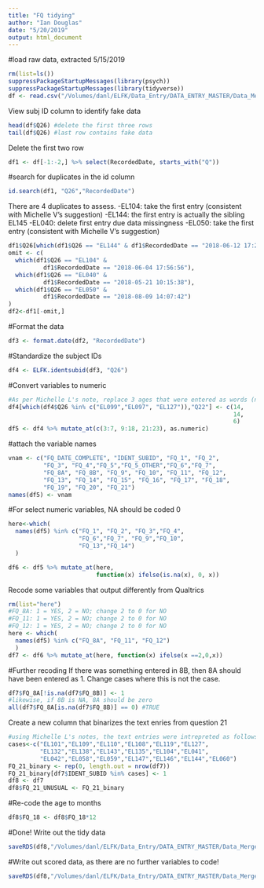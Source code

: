 ```yaml
---
title: "FQ tidying"
author: "Ian Douglas"
date: "5/20/2019"
output: html_document
---
```

#load raw data, extracted 5/15/2019
```r
rm(list=ls())
suppressPackageStartupMessages(library(psych))
suppressPackageStartupMessages(library(tidyverse))
df <- read.csv("/Volumes/danl/ELFK/Data_Entry/DATA_ENTRY_MASTER/Data_Merge/01 Raw/QUALTRICS/PI/FQ raw.csv", stringsAsFactors = FALSE)
```

View subj ID column to identify fake data
```r
head(df$Q26) #delete the first three rows
tail(df$Q26) #last row contains fake data
```
Delete the first two row
```r
df1 <- df[-1:-2,] %>% select(RecordedDate, starts_with("Q"))
```
#search for duplicates in the id column
```r
id.search(df1, "Q26","RecordedDate")
```

There are 4 duplicates to assess.
-EL104: take the first entry (consistent with Michelle V's suggestion)
-EL144: the first entry is actually the sibling EL145
-EL040: delete first entry due data missingness
-EL050: take the first entry (consistent with Michelle V's suggestion)
```r
df1$Q26[which(df1$Q26 == "EL144" & df1$RecordedDate == "2018-06-12 17:20:20")] <- "EL145"
omit <- c(
  which(df1$Q26 == "EL104" & 
          df1$RecordedDate == "2018-06-04 17:56:56"),
  which(df1$Q26 == "EL040" & 
          df1$RecordedDate == "2018-05-21 10:15:38"),
  which(df1$Q26 == "EL050" & 
          df1$RecordedDate == "2018-08-09 14:07:42")
)
df2<-df1[-omit,]
```

#Format the data
```r
df3 <- format.date(df2, "RecordedDate")
```
#Standardize the subject IDs
```r
df4 <- ELFK.identsubid(df3, "Q26")
```
#Convert variables to numeric
```r
#As per Michelle L's note, replace 3 ages that were entered as words (not numbers), with their numeric equivalant, before altering datatype
df4[which(df4$Q26 %in% c("EL099","EL097", "EL127")),"Q22"] <- c(14,
                                                                14,
                                                                6)
df5 <- df4 %>% mutate_at(c(3:7, 9:18, 21:23), as.numeric)
```

#attach the variable names
```r
vnam <- c("FQ_DATE_COMPLETE", "IDENT_SUBID", "FQ_1", "FQ_2", 
          "FQ_3", "FQ_4","FQ_5","FQ_5_OTHER","FQ_6","FQ_7", 
          "FQ_8A", "FQ_8B", "FQ_9", "FQ_10", "FQ_11", "FQ_12", 
          "FQ_13", "FQ_14", "FQ_15", "FQ_16", "FQ_17", "FQ_18",
          "FQ_19", "FQ_20", "FQ_21")
names(df5) <- vnam
```

#For select numeric variables, NA should be coded 0
```r
here<-which(
  names(df5) %in% c("FQ_1", "FQ_2", "FQ_3","FQ_4", 
                    "FQ_6","FQ_7", "FQ_9","FQ_10",
                    "FQ_13","FQ_14")
  )

df6 <- df5 %>% mutate_at(here, 
                         function(x) ifelse(is.na(x), 0, x))
```
Recode some variables that output differently from Qualtrics
```r
rm(list="here")
#FQ_8A: 1 = YES, 2 = NO; change 2 to 0 for NO
#FQ_11: 1 = YES, 2 = NO; change 2 to 0 for NO
#FQ_12: 1 = YES, 2 = NO; change 2 to 0 for NO
here <- which(
  names(df5) %in% c("FQ_8A", "FQ_11", "FQ_12")
  )
df7 <- df6 %>% mutate_at(here, function(x) ifelse(x ==2,0,x))
```

#Further recoding
If there was something entered in 8B, then 8A should have been entered as 1. Change cases where this is not the case.
```r
df7$FQ_8A[!is.na(df7$FQ_8B)] <- 1
#likewise, if 8B is NA, 8A should be zero
all(df7$FQ_8A[is.na(df7$FQ_8B)] == 0) #TRUE
```
Create a new column that binarizes the text enries from question 21
```r
#using Michelle L's notes, the text entries were intrepreted as follows:
cases<-c("EL101","EL109","EL110","EL108","EL119","EL127",
         "EL132","EL138","EL143","EL135","EL104","EL041",
         "EL042","EL058","EL059","EL147","EL146","EL144","EL060")
FQ_21_binary <- rep(0, length.out = nrow(df7))
FQ_21_binary[df7$IDENT_SUBID %in% cases] <- 1
df8 <- df7
df8$FQ_21_UNUSUAL <- FQ_21_binary
```
#Re-code the age to months
```r
df8$FQ_18 <- df8$FQ_18*12
```
#Done!
Write out the tidy data
```r
saveRDS(df8,"/Volumes/danl/ELFK/Data_Entry/DATA_ENTRY_MASTER/Data_Merge/02 Tidied/QUALTRICS/PI/R/FQ_tidy.rds")
```
#Write out scored data, as there are no further variables to code!
```r
saveRDS(df8,"/Volumes/danl/ELFK/Data_Entry/DATA_ENTRY_MASTER/Data_Merge/03 Scored/R/FQ_scored.rds")
```

